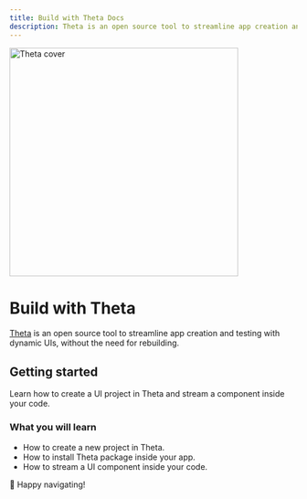```yaml
---
title: Build with Theta Docs
description: Theta is an open source tool to streamline app creation and testing with dynamic UIs, without the need for rebuilding.
---
```


<img src="https://raw.githubusercontent.com/buildwiththeta/buildwiththeta/main/docs/assets/website_cover.jpg" width="400" alt="Theta cover"/>

# Build with Theta
[Theta](https://buildwiththeta.com) is an open source tool to streamline app creation and testing with dynamic UIs, without the need for rebuilding.

## Getting started
Learn how to create a UI project in Theta and stream a component inside your code.

### What you will learn
- How to create a new project in Theta.
- How to install Theta package inside your app.
- How to stream a UI component inside your code.

<YouTube id="oFed0NIqBZI" />

🌈 Happy navigating!
